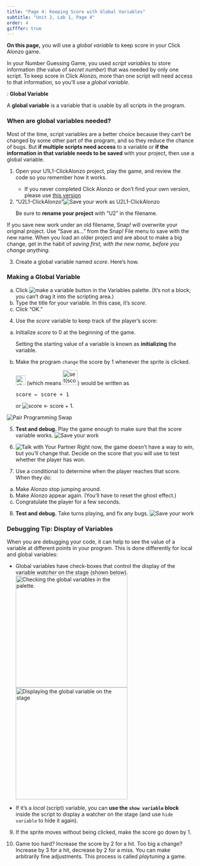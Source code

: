 ```yaml
---
title: "Page 4: Keeping Score with Global Variables"
subtitle: "Unit 2, Lab 1, Page 4"
order: 4
gifffer: true
---
```


:::::: learn
**On this page,** you will use a <em>global variable</em> to keep score in your Click Alonzo game.
::::::

In your Number Guessing Game, you used <em>script variables</em> to store information (the value of <var>secret number</var>) that was needed by only one script. To keep score in Click Alonzo, more than one script will need access to that information, so you'll use a <em>global variable</em>.

:::::: vocabFullWidth
: **Global Variable**

A **global variable** is a variable that is usable by all scripts in the program.
::::::

::: endnote
### When are global variables needed?

Most of the time, script variables are a better choice because they can't be changed by some other part of the program, and so they reduce the chance of bugs. But **if multiple scripts need access** to a variable or **if the information in that variable needs to be saved** with your project, then use a global variable.
:::

:::::: {#first .forYouToDo}
(@) Open your U1L1-ClickAlonzo project, play the game, and review the code so you remember how it works.

    - If you never completed Click Alonzo or don't find your own version, please use [this version](https://snap.berkeley.edu/snap/snap.html#open:https://bjc.jacketcs.net/prog/2-complexity/U2L1-ClickAlonzo.xml)

(@) <div class="saveAs">
["U2L1-ClickAlonzo"]{.text}<img src="/img/icons/save-this-as.png" title="Save your work as U2L1-ClickAlonzo" alt="Save your work as U2L1-ClickAlonzo"/> </div>Be sure to **rename your project** with "U2" in the filename.

::: takeNote
If you save new work under an old filename, Snap<em>!</em> will overwrite your original project. Use "Save as..." from the Snap<em>!</em> File menu to save with the new name. When you load an older project and are about to make a big change, get in the habit of <em>saving first, with the new name, before you change anything</em>.
:::

(@) Create a global variable named <var>score</var>. Here's how.

::: narrower
### **Making a Global Variable**

<ol type="a">
<li>Click <img src="/img/1-introduction/make-a-variable.png" title="make a variable button" alt="make a variable button" class="inline"/> in the Variables palette. (It's not a block; you can't drag it into the scripting area.)</li>

<li>Type the title for your variable. In this case, it's <var>score</var>.</li>

<li>Click "OK."</li>
</ol>

:::

(@) Use the <var>score</var> variable to keep track of the player's score:

<ol type="a" class="ms-4">

<li>Initialize <var>score</var> to 0 at the beginning of the game.</li>

::: vocabFullWidth
Setting the starting value of a variable is known as **initializing** the variable.
:::

<li>Make the program `change` the score by 1 whenever the sprite is clicked.</li>

:::: examFullWidth
::: pseudop
<img src="/img/2-complexity/change-score-by-1.png" title="change (score) by (1)" alt="change (score) by (1)" class="inline py-0" height="26"/> (which means <img src="/img/2-complexity/set-score-to-score-plus-one.png" title="set(score) to (score+1)" alt="set(score) to (score+1)" height="40"/>) would be written as

<pre class="inline">score &leftarrow; score + 1</pre>

or <img src="/img/2-complexity/score-increment-blocktran.png" title="score ← score + 1" alt="score ← score + 1" class="inline"/>.
:::
::::

</ol>

<img src="/img/icons/pair-programming-swap.png" title="Pair Programming Swap" alt="Pair Programming Swap" class="float-end"/>

(@) **Test and debug.** Play the game enough to make sure that the score variable works. <img src="/img/icons/save-mini.png" title="Save your work" alt="Save your work" class="inline"/>

(@) <img src="/img/icons/talk-with-your-partner-mini.png" title="Talk with Your Partner" alt="Talk with Your Partner" class="inline"/> Right now, the game doesn't have a way to win, but you'll change that. Decide on the score that you will use to test whether the player has won.

(@) Use a conditional to determine when the player reaches that score. When they do:

<ol type="a" class="ms-4">

<li>Make Alonzo stop jumping around.</li>

<li>Make Alonzo appear again. (You'll have to reset the ghost effect.)</li>

<li>Congratulate the player for a few seconds.</li>

<!--<li>If necessary, use another `stop` block to stop the running script.  (Whether you need this will depend on your program structure.)</li>-->

</ol>

(@) **Test and debug.** Take turns playing, and fix any bugs. <img src="/img/icons/save-mini.png" title="Save your work" alt="Save your work" class="inline"/><br />

:::: takeNote
### **Debugging Tip: Display of Variables**
When you are debugging your code, it can help to see the value of a variable at different points in your program. This is done differently for local and global variables:

- Global variables have check-boxes that control the display of the variable <em>watcher</em> on the stage (shown below).<br /> <img src="/img/2-complexity/Debugging/golbal-variables-checked.png" title="Checking the global variables in the palette." alt="Checking the global variables in the palette." class="ms-4" height="300"/><img src="/img/2-complexity/Debugging/global-variables-displayed.png" title="Displaying the global variable on the stage" alt="Displaying the global variable on the stage" class="ms-4" height="300"/>

- If it's a <em>local</em> (script) variable, you can **use the `show variable` block** inside the script to display a watcher on the stage (and use `hide variable` to hide it again).
::::

::::::

:::::: ifTime
(@) If the sprite moves without being clicked, make the score go down by 1.

(@) Game too hard? Increase the score by 2 for a hit. Too big a change? Increase by 3 for a hit, decrease by 2 for a miss. You can make arbitrarily fine adjustments. This process is called <em>playtuning</em> a game.

::::::

